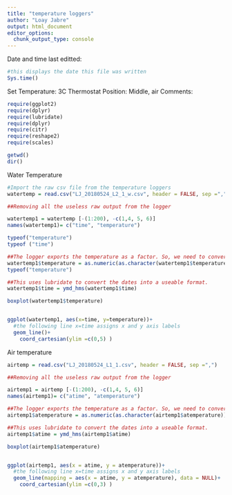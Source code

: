 ```yaml
---
title: "temperature loggers"
author: "Loay Jabre"
output: html_document
editor_options: 
  chunk_output_type: console
---
```


Date and time last editted: 
```r
#this displays the date this file was written 
Sys.time()
```

Set Temperature: 3C
Thermostat Position: Middle, air 
Comments: 

```r
require(ggplot2)
require(dplyr)
require(lubridate)
require(dplyr)
require(citr)
require(reshape2)
require(scales)
```

```r
getwd()
dir()
````

Water Temperature 

```r
#Import the raw csv file from the temperature loggers
watertemp = read.csv("LJ_20180524_L2_1_w.csv", header = FALSE, sep =",")
```

```r
##Removing all the useless raw output from the logger

watertemp1 = watertemp [-(1:200), -c(1,4, 5, 6)]
names(watertemp1)= c("time", "temperature")

typeof("temperature")
typeof ("time")

##The logger exports the temperature as a factor. So, we need to convert it to a number. is a little more than just a as.numeric because the code was showing the wrong value at first. 
watertemp1$temperature = as.numeric(as.character(watertemp1$temperature))
typeof("temperature")

##This uses lubridate to convert the dates into a useable format. 
watertemp1$time = ymd_hms(watertemp1$time)


```


```r
boxplot(watertemp1$temperature)


ggplot(watertemp1, aes(x=time, y=temperature))+
  #the following line x=time assigns x and y axis labels
  geom_line()+
    coord_cartesian(ylim =c(0,5) )

```



Air temperature 


```r
airtemp = read.csv("LJ_20180524_L1_1.csv", header = FALSE, sep =",")
```

```r
##Removing all the useless raw output from the logger

airtemp1 = airtemp [-(1:200), -c(1,4, 5, 6)]
names(airtemp1)= c("atime", "atemperature")

##The logger exports the temperature as a factor. So, we need to convert it to a number. is a little more than just a as.numeric because the code was showing the wrong value at first. 
airtemp1$atemperature = as.numeric(as.character(airtemp1$atemperature))

##This uses lubridate to convert the dates into a useable format. 
airtemp1$atime = ymd_hms(airtemp1$atime)

```


```r
boxplot(airtemp1$atemperature)


ggplot(airtemp1, aes(x = atime, y = atemperature))+
  #the following line x=time assigns x and y axis labels
  geom_line(mapping = aes(x = atime, y = atemperature), data = NULL)+
    coord_cartesian(ylim =c(0,3) )

```
